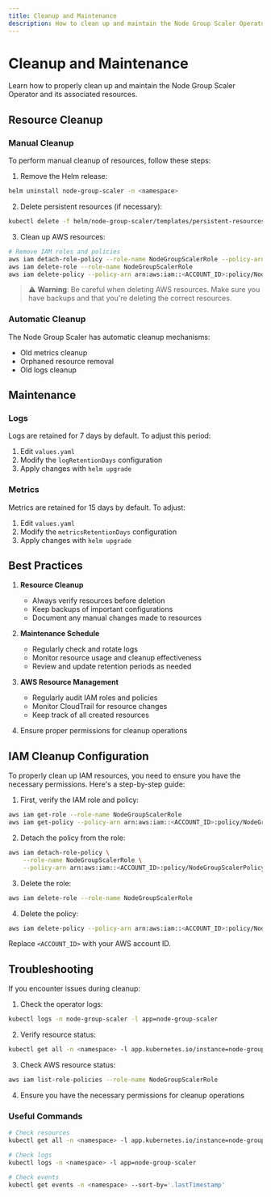 ```yaml
---
title: Cleanup and Maintenance
description: How to clean up and maintain the Node Group Scaler Operator
---
```


# Cleanup and Maintenance

Learn how to properly clean up and maintain the Node Group Scaler Operator and its associated resources.

## Resource Cleanup

### Manual Cleanup

To perform manual cleanup of resources, follow these steps:

1. Remove the Helm release:

```bash
helm uninstall node-group-scaler -n <namespace>
```

2. Delete persistent resources (if necessary):

```bash
kubectl delete -f helm/node-group-scaler/templates/persistent-resources.yaml -n <namespace>
```

3. Clean up AWS resources:

```bash
# Remove IAM roles and policies
aws iam detach-role-policy --role-name NodeGroupScalerRole --policy-arn arn:aws:iam::<ACCOUNT_ID>:policy/NodeGroupScalerPolicy
aws iam delete-role --role-name NodeGroupScalerRole
aws iam delete-policy --policy-arn arn:aws:iam::<ACCOUNT_ID>:policy/NodeGroupScalerPolicy
```

> ⚠️ **Warning**: Be careful when deleting AWS resources. Make sure you have backups and that you're deleting the correct resources.

### Automatic Cleanup

The Node Group Scaler has automatic cleanup mechanisms:

- Old metrics cleanup
- Orphaned resource removal
- Old logs cleanup

## Maintenance

### Logs

Logs are retained for 7 days by default. To adjust this period:

1. Edit `values.yaml`
2. Modify the `logRetentionDays` configuration
3. Apply changes with `helm upgrade`

### Metrics

Metrics are retained for 15 days by default. To adjust:

1. Edit `values.yaml`
2. Modify the `metricsRetentionDays` configuration
3. Apply changes with `helm upgrade`

## Best Practices

1. **Resource Cleanup**

   - Always verify resources before deletion
   - Keep backups of important configurations
   - Document any manual changes made to resources

2. **Maintenance Schedule**

   - Regularly check and rotate logs
   - Monitor resource usage and cleanup effectiveness
   - Review and update retention periods as needed

3. **AWS Resource Management**

   - Regularly audit IAM roles and policies
   - Monitor CloudTrail for resource changes
   - Keep track of all created resources

4. Ensure proper permissions for cleanup operations

## IAM Cleanup Configuration

To properly clean up IAM resources, you need to ensure you have the necessary permissions. Here's a step-by-step guide:

1. First, verify the IAM role and policy:

```bash
aws iam get-role --role-name NodeGroupScalerRole
aws iam get-policy --policy-arn arn:aws:iam::<ACCOUNT_ID>:policy/NodeGroupScalerPolicy
```

2. Detach the policy from the role:

```bash
aws iam detach-role-policy \
    --role-name NodeGroupScalerRole \
    --policy-arn arn:aws:iam::<ACCOUNT_ID>:policy/NodeGroupScalerPolicy
```

3. Delete the role:

```bash
aws iam delete-role --role-name NodeGroupScalerRole
```

4. Delete the policy:

```bash
aws iam delete-policy --policy-arn arn:aws:iam::<ACCOUNT_ID>:policy/NodeGroupScalerPolicy
```

Replace `<ACCOUNT_ID>` with your AWS account ID.

## Troubleshooting

If you encounter issues during cleanup:

1. Check the operator logs:

```bash
kubectl logs -n node-group-scaler -l app=node-group-scaler
```

2. Verify resource status:

```bash
kubectl get all -n <namespace> -l app.kubernetes.io/instance=node-group-scaler
```

3. Check AWS resource status:

```bash
aws iam list-role-policies --role-name NodeGroupScalerRole
```

4. Ensure you have the necessary permissions for cleanup operations

### Useful Commands

```bash
# Check resources
kubectl get all -n <namespace> -l app.kubernetes.io/instance=node-group-scaler

# Check logs
kubectl logs -n <namespace> -l app=node-group-scaler

# Check events
kubectl get events -n <namespace> --sort-by='.lastTimestamp'
```
